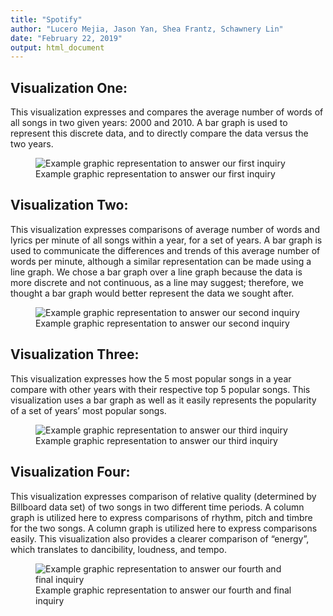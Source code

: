 ```yaml
---
title: "Spotify"
author: "Lucero Mejia, Jason Yan, Shea Frantz, Schawnery Lin"
date: "February 22, 2019"
output: html_document
---
```



## Visualization One:

This visualization expresses and compares the average number of words of all songs in two given years: 2000 and 2010. A bar graph is used to represent this discrete data, and to directly compare the data versus the two years. 

![Example graphic representation to answer our first inquiry](./graph_one.jpg)


## Visualization Two:

This visualization expresses comparisons of average number of words and lyrics per minute of all songs within a year, for a set of years. A bar graph is used to communicate the differences and trends of this average number of words per minute, although a similar representation can be made using a line graph. We chose a bar graph over a line graph because the data is more discrete and not continuous, as a line may suggest; therefore, we thought a bar graph would better represent the data we sought after.  

![Example graphic representation to answer our second inquiry](./graph_two.jpg)


## Visualization Three:

This visualization expresses how the 5 most popular songs in a year compare with other years with their respective top 5 popular songs. This visualization uses a bar graph as well as it easily represents the popularity of a set of years' most popular songs. 

![Example graphic representation to answer our third inquiry](./graph_three.jpg)


## Visualization Four:

This visualization expresses comparison of relative quality (determined by Billboard data set) of two songs in two different time periods. A column graph is utilized here to express comparisons of rhythm, pitch and timbre for the two songs. A column graph is utilized here to express comparisons easily. This visualization also provides a clearer comparison of "energy", which translates to dancibility, loudness, and tempo. 

![Example graphic representation to answer our fourth and final inquiry](./graph_four.jpg)


